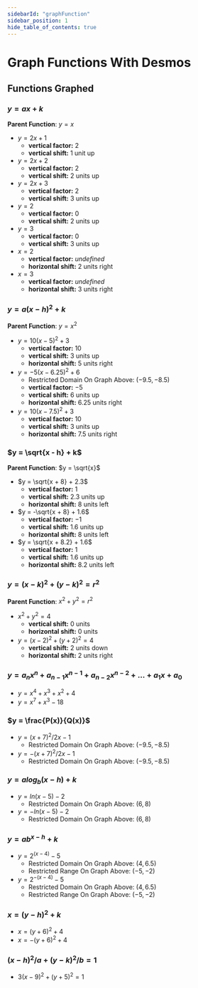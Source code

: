 ```yaml
---
sidebarId: "graphFunction"
sidebar_position: 1
hide_table_of_contents: true
---
```




# Graph Functions With Desmos

<DesmosGraph expressions={projectPartOneExpressions} />

## **Functions Graphed**

### **$y = ax + k$** 
  **Parent Function**: $y = x$
- $y=2x+1$
    - **vertical factor:** $2$
    - **vertical shift:** $1$ unit up
- $y=2x+2$
    - **vertical factor:** $2$
    - **vertical shift:** $2$ units up
- $y=2x+3$
    - **vertical factor:** $2$
    - **vertical shift:** $3$ units up
- $y=2$
    - **vertical factor:** $0$
    - **vertical shift:** $2$ units up
- $y=3$
    - **vertical factor:** $0$
    - **vertical shift:** $3$ units up
- $x=2$
    - **vertical factor:** $undefined$
    - **horizontal shift:** $2$ units right
- $x=3$
    - **vertical factor:** $undefined$
    - **horizontal shift:** $3$ units right

### **$y = a(x - h)^2 + k$**
  **Parent Function**: $y = x^2$
  - $y=10(x-5)^2 + 3$
     - **vertical factor:** $10$
     - **vertical shift:** $3$ units up
     - **horizontal shift:** $5$ units right
  - $y=-5(x-6.25)^2 + 6$
     - Restricted Domain On Graph Above: $(-9.5, -8.5)$
     - **vertical factor:** $-5$
     - **vertical shift:** $6$ units up
     - **horizontal shift:** $6.25$ units right
  - $y=10(x-7.5)^2 + 3$
     - **vertical factor:** $10$
     - **vertical shift:** $3$ units up
     - **horizontal shift:** $7.5$ units right

### **$y = \sqrt{x - h} + k$**
  **Parent Function**: $y = \sqrt{x}$
  - $y = \sqrt{x + 8} + 2.3$
     - **vertical factor:** $1$
     - **vertical shift:** $2.3$ units up
     - **horizontal shift:** $8$ units left
  - $y = -\sqrt{x + 8} + 1.6$
     - **vertical factor:** $-1$
     - **vertical shift:** $1.6$ units up
     - **horizontal shift:** $8$ units left
  - $y = \sqrt{x + 8.2} + 1.6$
     - **vertical factor:** $1$
     - **vertical shift:** $1.6$ units up
     - **horizontal shift:** $8.2$ units left

### **$y = (x - k)^2 + (y - k)^2 = r^2$**
  **Parent Function**: $x^2 + y^2 = r^2$
   - $x^2 + y^2=4$
     - **vertical shift:** $0$ units
     - **horizontal shift:** $0$ units
   - $y = (x-2)^2 + (y+2)^2=4$
     - **vertical shift:** $2$ units down
     - **horizontal shift:** $2$ units right

### **$y = a_{n}x^{n} + a_{n-1}x^{n-1} + a_{n-2}x^{n-2} + ... + a_{1}{x} + a_{0}$**
   - $y = x^4 + x^3 + x^2 + 4$
   - $y = x^7 + x^3 - 18$

### **$y = \frac{P(x)}{Q(x)}$**

  - $y = (x+7)^{2}/2x - 1$
    - Restricted Domain On Graph Above: $(-9.5, -8.5)$
  - $y = -(x+7)^{2}/2x - 1$
    - Restricted Domain On Graph Above: $(-9.5, -8.5)$

### $y = alog_{b}{(x-h)}+k$
  - $y = ln{(x - 5)} - 2$
    - Restricted Domain On  Graph Above: $(6,8)$
  - $y = -ln{(x - 5)} - 2$
    - Restricted Domain On  Graph Above: $(6,8)$

### $y = ab^{x-h}+k$
  - $y=2^{(x-4)}-5$
    - Restricted Domain On  Graph Above: $(4,6.5)$
    - Restricted Range On  Graph Above: $(-5,-2)$
  - $y=2^{-(x-4)}-5$
    - Restricted Domain On  Graph Above: $(4,6.5)$
    - Restricted Range On  Graph Above: $(-5,-2)$
    
### $x = (y-h)^2+k$

  - $x = (y + 6)^2 + 4$
  - $x = -(y + 6)^2 + 4$

### $(x-h)^2/a + (y-k)^2/b=1$   
  - $3(x-9)^2 + (y+5)^2 = 1$



